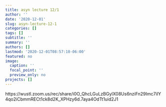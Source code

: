 ```yaml
---
title: asyn lecture 12/1
author: ''
date: '2020-12-01'
slug: asyn-lecture-12-1
categories: []
tags: []
subtitle: ''
summary: ''
authors: []
lastmod: '2020-12-01T08:57:10-06:00'
featured: no
image:
  caption: ''
  focal_point: ''
  preview_only: no
projects: []
---
```



https://wustl.zoom.us/rec/share/i0O_QhcLGuLzBGylX08Us6nziFn29Imc7iIY4qo2iCbmmRECt1ck8d2K_XPHzy6d.7aya4OdTt1uid2J1